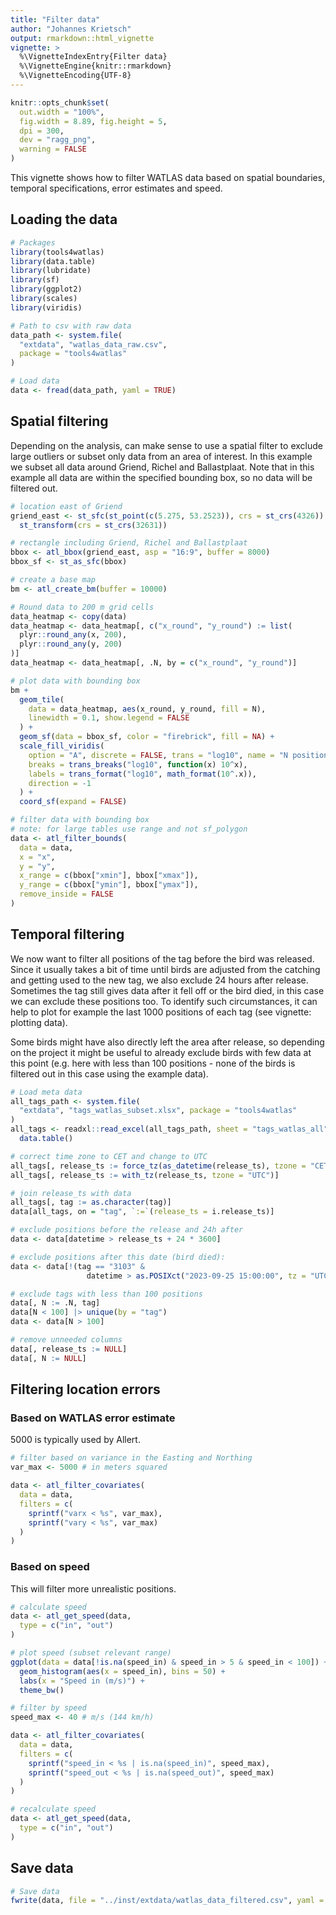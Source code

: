 ```yaml
---
title: "Filter data"
author: "Johannes Krietsch"
output: rmarkdown::html_vignette
vignette: >
  %\VignetteIndexEntry{Filter data}
  %\VignetteEngine{knitr::rmarkdown}
  %\VignetteEncoding{UTF-8}
---
```


```r
knitr::opts_chunk$set(
  out.width = "100%",
  fig.width = 8.89, fig.height = 5,
  dpi = 300,
  dev = "ragg_png",
  warning = FALSE
)
```

This vignette shows how to filter WATLAS data based on spatial boundaries, temporal specifications, error estimates and speed. 

## Loading the data

```r
# Packages
library(tools4watlas)
library(data.table)
library(lubridate)
library(sf)
library(ggplot2)
library(scales)
library(viridis)

# Path to csv with raw data
data_path <- system.file(
  "extdata", "watlas_data_raw.csv",
  package = "tools4watlas"
)

# Load data
data <- fread(data_path, yaml = TRUE)

```

## Spatial filtering

Depending on the analysis, can make sense to use a spatial filter to exclude large outliers or subset only data from an area of interest. In this example we subset all data around Griend, Richel and Ballastplaat. Note that in this example all data are within the specified bounding box, so no data will be filtered out.

```r
# location east of Griend
griend_east <- st_sfc(st_point(c(5.275, 53.2523)), crs = st_crs(4326)) |>
  st_transform(crs = st_crs(32631))

# rectangle including Griend, Richel and Ballastplaat
bbox <- atl_bbox(griend_east, asp = "16:9", buffer = 8000)
bbox_sf <- st_as_sfc(bbox)

# create a base map
bm <- atl_create_bm(buffer = 10000)

# Round data to 200 m grid cells
data_heatmap <- copy(data)
data_heatmap <- data_heatmap[, c("x_round", "y_round") := list(
  plyr::round_any(x, 200),
  plyr::round_any(y, 200)
)]
data_heatmap <- data_heatmap[, .N, by = c("x_round", "y_round")]

# plot data with bounding box
bm +
  geom_tile(
    data = data_heatmap, aes(x_round, y_round, fill = N),
    linewidth = 0.1, show.legend = FALSE
  ) +
  geom_sf(data = bbox_sf, color = "firebrick", fill = NA) +
  scale_fill_viridis(
    option = "A", discrete = FALSE, trans = "log10", name = "N positions",
    breaks = trans_breaks("log10", function(x) 10^x),
    labels = trans_format("log10", math_format(10^.x)),
    direction = -1
  ) +
  coord_sf(expand = FALSE)

# filter data with bounding box
# note: for large tables use range and not sf_polygon
data <- atl_filter_bounds(
  data = data,
  x = "x",
  y = "y",
  x_range = c(bbox["xmin"], bbox["xmax"]),
  y_range = c(bbox["ymin"], bbox["ymax"]),
  remove_inside = FALSE
)

```

## Temporal filtering

We now want to filter all positions of the tag before the bird was released. Since it usually takes a bit of time until birds are adjusted from the catching and getting used to the new tag, we also exclude 24 hours after release. Sometimes the tag still gives data after it fell off or the bird died, in this case we can exclude these positions too. To identify such circumstances, it can help to plot for example the last 1000 positions of each tag (see vignette: plotting data). 

Some birds might have also directly left the area after release, so depending on the project it might be useful to already exclude birds with few data at this point (e.g. here with less than 100 positions - none of the birds is filtered out in this case using the example data). 


```r
# Load meta data
all_tags_path <- system.file(
  "extdata", "tags_watlas_subset.xlsx", package = "tools4watlas"
)
all_tags <- readxl::read_excel(all_tags_path, sheet = "tags_watlas_all") |>
  data.table()

# correct time zone to CET and change to UTC
all_tags[, release_ts := force_tz(as_datetime(release_ts), tzone = "CET")]
all_tags[, release_ts := with_tz(release_ts, tzone = "UTC")]

# join release_ts with data
all_tags[, tag := as.character(tag)]
data[all_tags, on = "tag", `:=`(release_ts = i.release_ts)]

# exclude positions before the release and 24h after
data <- data[datetime > release_ts + 24 * 3600]

# exclude positions after this date (bird died):
data <- data[!(tag == "3103" &
                 datetime > as.POSIXct("2023-09-25 15:00:00", tz = "UTC"))]

# exclude tags with less than 100 positions
data[, N := .N, tag]
data[N < 100] |> unique(by = "tag")
data <- data[N > 100]

# remove unneeded columns
data[, release_ts := NULL]
data[, N := NULL]

```

## Filtering location errors

### Based on WATLAS error estimate

5000 is typically used by Allert. 

```r

# filter based on variance in the Easting and Northing
var_max <- 5000 # in meters squared

data <- atl_filter_covariates(
  data = data,
  filters = c(
    sprintf("varx < %s", var_max),
    sprintf("vary < %s", var_max)
  )
)

```

### Based on speed

This will filter more unrealistic positions. 

```r

# calculate speed
data <- atl_get_speed(data,
  type = c("in", "out")
)

# plot speed (subset relevant range)
ggplot(data = data[!is.na(speed_in) & speed_in > 5 & speed_in < 100]) +
  geom_histogram(aes(x = speed_in), bins = 50) +
  labs(x = "Speed in (m/s)") +
  theme_bw()

# filter by speed
speed_max <- 40 # m/s (144 km/h)

data <- atl_filter_covariates(
  data = data,
  filters = c(
    sprintf("speed_in < %s | is.na(speed_in)", speed_max),
    sprintf("speed_out < %s | is.na(speed_out)", speed_max)
  )
)

# recalculate speed
data <- atl_get_speed(data,
  type = c("in", "out")
)
```

## Save data

```r
# Save data
fwrite(data, file = "../inst/extdata/watlas_data_filtered.csv", yaml = TRUE)
```

